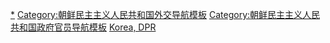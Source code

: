 {{Navbox
|name = 朝鮮外務相
|title = 朝鲜民主主义人民共和国[[外務省 (朝鮮民主主義人民共和國)|外务相]]
|image = [[File:Flag of North Korea.svg|50px|朝鮮國旗]]
|titlestyle = background: #b0c4de<!-- LightSteelBlue -->;

|list1 = [[朴憲永]]（1948–1953）{{to}}[[南日]]（1953–1959）{{to}}[[朴成哲]]（1959–1976）{{to}}[[许锬]]（1976–1983）{{to}}[[金永南]]（1983–1998）{{to}}[[白南淳]]（1998–2007）{{to}}[[姜錫柱]]（2007） <small>（代理）</small>{{to}}[[朴義春]]（2007–2014）{{to}}[[李洙墉]]（2014–2016）{{to}}[[李勇浩]]（2016–2020）{{to}}[[李善權]]（2020–2022）{{to}}[[崔善姬]]（2022–）
}}<noinclude>

[[Category:朝鮮外務相|*]]
[[Category:朝鲜民主主义人民共和国外交导航模板]]
[[Category:朝鲜民主主义人民共和国政府官员导航模板]]
[[Category:外交首长导航模板|Korea, DPR]]
</noinclude>